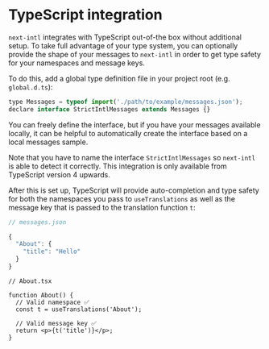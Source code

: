 # TypeScript integration

`next-intl` integrates with TypeScript out-of-the box without additional setup. To take full advantage of your type system, you can optionally provide the shape of your messages to `next-intl` in order to get type safety for your namespaces and message keys.

To do this, add a global type definition file in your project root (e.g. `global.d.ts`):

```jsx
type Messages = typeof import('./path/to/example/messages.json');
declare interface StrictIntlMessages extends Messages {}
```

You can freely define the interface, but if you have your messages available locally, it can be helpful to automatically create the interface based on a local messages sample.

Note that you have to name the interface `StrictIntlMessages` so `next-intl` is able to detect it correctly. This integration is only available from TypeScript version 4 upwards.

After this is set up, TypeScript will provide auto-completion and type safety for both the namespaces you pass to `useTranslations` as well as the message key that is passed to the translation function `t`:

```js
// messages.json

{
  "About": {
    "title": "Hello"
  }
}
```

```tsx
// About.tsx

function About() {
  // Valid namespace ✅
  const t = useTranslations('About');

  // Valid message key ✅
  return <p>{t('title')}</p>;
}
```
